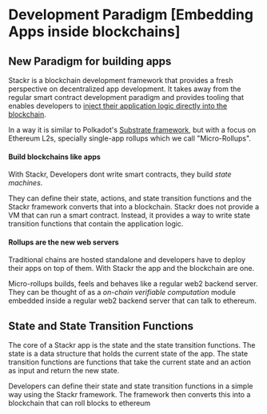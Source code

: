 # Development Paradigm [Embedding Apps inside blockchains]

## New Paradigm for building apps

Stackr is a blockchain development framework that provides a fresh perspective on decentralized app development. It takes away from the regular smart contract development paradigm and provides tooling that enables developers to <u>inject their application logic directly into the blockchain</u>.

In a way it is similar to Polkadot's [Substrate framework](https://substrate.io/), but with a focus on Ethereum L2s, specially single-app rollups which we call "Micro-Rollups".

#### Build blockchains like apps

With Stackr, Developers dont write smart contracts, they build _state machines_.

They can define their state, actions, and state transition functions and the Stackr framework converts that into a blockchain. Stackr does not provide a VM that can run a smart contract. Instead, it provides a way to write state transition functions that contain the application logic.

#### Rollups are the new web servers

Traditional chains are hosted standalone and developers have to deploy their apps on top of them. With Stackr the app and the blockchain are one.

Micro-rollups builds, feels and behaves like a regular web2 backend server. They can be thought of as a _on-chain verifiable computation_ module embedded inside a regular web2 backend server that can talk to ethereum.

## State and State Transition Functions

The core of a Stackr app is the state and the state transition functions. The state is a data structure that holds the current state of the app. The state transition functions are functions that take the current state and an action as input and return the new state.

Developers can define their state and state transition functions in a simple way using the Stackr framework. The framework then converts this into a blockchain that can roll blocks to ethereum
